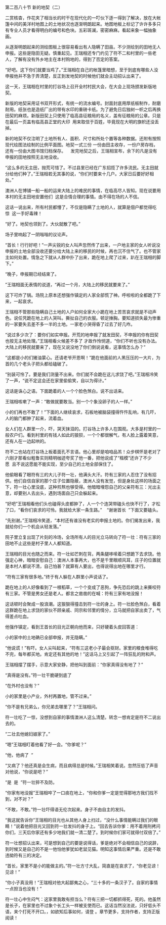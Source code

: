

第二百八十节 新的地契（二）

二赏核杳，作花夹了相当长的时干在现代化的一叮伙下逐一得到了解决，放在大帐篷中间的美洋村地图上的土地状况也逐渐明朗起来。地图地板上标记了许许多多只有专业人员才看得明白的编号和色块。五彩斑澜，密密麻麻。看起来象一幅抽象画。

从逐渐明朗起来的测绘图板上很容易看出有人隐瞒了田亩。不少测绘到的田地无人申报。这些是隐田无疑。慎重起见。王瑞相还专门约见了符不二和村里的一些老人，了解有没有外乡地主在本村购地的，得到了否定的答案。

“好吧。这下你们就要当鸡了。”王瑞相在自己的帐篷里暗想，至于到底有哪些人没申报他并不急于弄清楚，反正到发地契的时候他们就会主动招认出来了。

这一天，王瑞相在村里的打谷场上召开全村村民大会，在大会上现场颁发新版地契。

新版的地契采用证书双开形式，有统一的流水编号。封面封底用厚纸板制作，耐磨耐用。纸张也是造纸厂出的带有水印的重磅卡纸。为了避免日后独树一帜之后再换田契的麻烦。新版田契上只使用了临高县征粮局的名义，盖有征粮局的公章。只是在最后一页盖有临高县正堂的大印  用来取信于百姓，毕竟现在大明的旗帜还没丢掉。

新的地契不仅注明了土地所有人、面积、尺寸和所处个置等各种数据。还附有按照现代绘图法绘制的比例平面图。地契一式三份 一份由田主收存，一份户房存档，还有一份由大图书馆归档保存。    发完地契之后，王瑞相宣布，余下的凡是没有申报的田地按照无主地没收。

“这么多的无主田，抛荒可惜了。不过县里已经在广东招揽了许多流民。无主田就分给他们种了。”王瑞相若无其事的说，“你们村要来十几户。大家日后要好好相处。”

澳洲人在博铺一船一船的运来大陆上的难民的事情，在临高尽人皆知。现在说要用本村的无主田地安置他们  这是合情合理的事情。由不得在场的人不信。

这话一说出来，所有村民都懵了，不仅是隐瞒了土地的人，就算是佃户都觉得吃惊  这一手好毒辣！

“好了。地契也领到了。大伙就散了吧。”

场子里响起了一阴嗡嗡的议论声。

“首长！行行好吧！”一声尖锐的女人叫声忽然传了出来，一户地主家的女人听说没申报的土地全部没收还要分给大陆上来的移民的时候，再也沉不住气了。也不管家主如何处置。情急之下就从人群中扑了出来，跪在地上爬了过来，趴在王瑞相的脚下。”

“晚子，申报期已经结束了。

”王瑞相面无表情的说道，“再过一个月，大陆上的移民就要来了。”

这下可炸了锅。场院上原本还想强作镇定的人家全部慌了神。呼啦啦的全都跪了下来，一起哀求。

王瑞相不管那些隐瞒自己土地的人户如何全家大小跪在地上苦苦哀求就是不动声色。说任凭跪在地上的人哭叫。撕扯自己的衣服。顿足捶胸。要知道损失最为惨重的一家要失去差不多一半的土地。一家老小哭得昏了过去了好几咋。

“说过多少次了：要你们如实申报。开荒的地申报了就发田契，不申报的你有田契也按无主地处理。”王瑞相看火候差不多了 才故作怜悯道，“你们不听也没有办法。大陆上的移民就要来了，现在又说没地了你们倒说说看，这事情怎么办？”

“这都是小的们猪油蒙心。还请老爷开恩啊！”跪在他面前的人黑压压的一大片，为首的几个老头子把头都给磕破了。

“别装可怜了。要是我们测量不出来。你们就不会跪在这儿求饶了吧。”王瑞相冷笑了一声，“说不定这会还在家里偷偷笑，自以为得计。”

这话是诛心之语。下面跪着的人一个个脸色煞白。说不出话来。

王瑞相咳嗽了一声：“敢做就要敢当。别一个个象没卵子的人一样。”

小的们再也不敢了！”下面的人继续哀求，石板地被脑袋撞得忤忤乱响，有几吓，人的脑门都肿了起来，流着血。

女人们在人群里一介，吓，哭天抹泪的。打谷场上许多人在围观。大多是村里的一般农户们。看到村里的有钱人如此的狼狈，一个个都很解气，有人脸上露着笑意，还有人在一边起哄的。

符不二也站在打谷场上板着面孔不言语。他心里却是咱咱品羔！众步棋怀是老对了六刚才那看似粗鲁实则精明枷迹夸奖了他一番，把他说成了“楷模”还许了不少愿  且不说这愿能不能实现，至少自己的土地全部保住了。

他偷眼看了眼符有三的大儿子符一壮，他满头大汗。符有三家的人忍住了没有招供。他们自信自家的那个庄子位置隐蔽，澳洲人没有发觉，但是身处这样的场面之下，符一壮心里没底，这种煎熬也够受得。他暗暗埋怨自己的父亲符有三：光出主意，却要别人去出头，遇到场面自己只会躲起来。

“好吧”王瑞相看他们头也磕得头皮都肿了，人一个个连哭带磕头也快不行了，才松了口，“看你们哀求的可怜。我就给大家一条生路。”    “谢谢首长  ”下面又要磕头。

“先别谢。”王瑞相冷笑道，“本村还有谁没有老实的申报土地的。你们揭发出来，我就给你们一个机会从轻发落。”

院子里立复出现了片刻的冷场，全场所有人的目光立马转向了符一壮：符有三家的田地不止这些是村子里人人都知道。

王瑞相的目光也随之而来。符一壮如芒刺在背。两条腿哆嗦着只想跪下去求饶。他强定心神，暗暗安慰自己：澳洲人本事再大，也不是千里眼顺风耳，庄子的位置就是本村人都说不清，自己怕甚？就算有人要出，也得说得出地在哪里才行。

“符有三家有很多地。”终于有人躲在人群里小声说话了。

跪在地上的人好像看到了一根稻草，一个个变成了恶狗，争先恐后的跳上来撕咬符有三家。不管是男女还是老人。都言之凿凿的在喊：符有三家有地没报！

这话顿时会聚成一股浪潮。这狠狠得撞击到符一壮的身上。符一壮脸色煞白，看着这群跪在地上求饶的家伙不顾亲戚、同宗和邻里的情分，立马就把自家出卖了，气得差点吐血。

他强作镇定，看到王首长的目光正朝向他而来，只好硬着头皮回答道：

小的家中的土地确已全部申报，并无隐瞒。”

“他说谎！”有吓。女人尖叫起来，“符有三这老小子最会抠财。家里的粮食堆得吃不完，每年都买地。肯定还有其他的地！”这话马上又引起了一阵狂乱的附和声。

王瑞相摆了摆手，示意大家安静，把他叫到面前：“你家真得没有地了？”

“真得是没有。”符一壮干脆硬到底了

“在外村也没有？”

小的家里是小产业，外村再置地，管不过来。”

“你不是有兄弟么，你兄弟去哪里了？”王瑞相问。

符一壮吃了一惊，没想到自家的事情澳洲人这么清楚。转念一想肯定是符不二说出去的。

“二壮去他媳妇娘家了。”

“嗯”王瑞相盯着他看了好一会。“你爹呢？”

“他，他病了  ”

“又病了？他还真是会生病，而且病得总是时候。”王瑞相笑着说。忽然压低了声音对他说，“你说是吧？”

“是  是  ”符一壮猝不及防。

“你家有地没报”王瑞相啐了一口痰在地上，“你和你爹一定是觉得那地方我们找不到，对不对？”

“不敢，不敢。”符一壮吓得语无伦次起来。身子不由自主的发抖。

“我这就告诉你”王瑞相的目光也从其他人身上扫过，“没什么事情能瞒过我们的眼睛！”说着他把目光又回到符一壮发抖的身子上。“回去告诉你爹：用不着用刑拷问你们，三天后你家还有多少地我们就一清二楚了。到时候你们家可就得付双倍了。”

符一壮想招认出来，可是想到自己的要是说得话，爹是绝对不会相信自己的说辞，到时候又是自己的不是一他怕他爹犹如老鼠见猫。明知这事情后果严重。还是不敢违拗符有三的决定。

“首长，家里不是小的能做主的。”符一壮方寸大乱，简直是在哀求了，“你老见谅！见谅！”

“你小子真没用！”王瑞相对他大起鄙夷之心，“三十多的一条汉子了。自家的事情一点担当也没有！”

符一壮心中生闷气：这家里我敢有担当么？符有三把一切都抓得死，死的。他虽然是长子，在家里也不过象个长工头一样被支使而已。这话当然没法说，只好低头不语，来个打死不开口。，如欲知后事如何，请登 。章节更多，支持作者，支持正版阅读！


